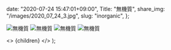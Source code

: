 
  date: "2020-07-24 15:47:01+09:00",
  Title: "無機質",
  share_img: "/images/2020_07_24_3.jpg",
  slug: "inorganic",
};

![無機質](/images/2020_07_19_1.jpg)
![無機質](/images/2020_07_24_1.jpg)
![無機質](/images/2020_07_24_2.jpg)
![無機質](/images/2020_07_24_3.jpg)

  <>
    <Head>
      <title>{meta.Title} | 異郷好実</title>
    </Head>
    <PostLayout meta={meta}>{children}</PostLayout>
  </>
);
